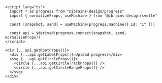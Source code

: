 ```svelte
<script lang="ts">
  import * as progress from "@ibrains-design/progress"
  import { normalizeProps, useMachine } from "@ibrains-design/svelte"

  const [snapshot, send] = useMachine(progress.machine({ id: "1" }))

  const api = $derived(progress.connect(snapshot, send, normalizeProps))
</script>

<div {...api.getRootProps()}>
  <div {...api.getLabelProps()}>Upload progress</div>
  <svg {...api.getCircleProps()}>
    <circle {...api.getCircleTrackProps()} />
    <circle {...api.getCircleRangeProps()} />
  </svg>
</div>
```
